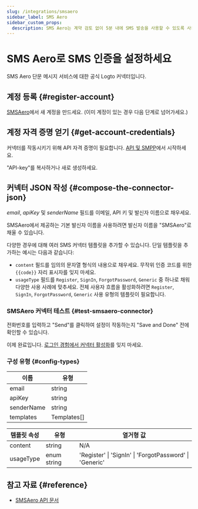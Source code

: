 ```yaml
---
slug: /integrations/smsaero
sidebar_label: SMS Aero
sidebar_custom_props:
  description: SMS Aero는 계약 검토 없이 5분 내에 SMS 발송을 사용할 수 있도록 사용자에게 제공합니다. 개발자에게는 접근 가능한 클래스와 24x7 채팅 지원이 포함된 편리한 API가 제공됩니다.
---
```



# SMS Aero로 SMS 인증을 설정하세요

SMS Aero 단문 메시지 서비스에 대한 공식 Logto 커넥터입니다.

<GuideTip />

## 계정 등록 \{#register-account}

[SMSAero](https://smsaero.ru/)에서 새 계정을 만드세요. (이미 계정이 있는 경우 다음 단계로 넘어가세요.)

## 계정 자격 증명 얻기 \{#get-account-credentials}

커넥터를 작동시키기 위해 API 자격 증명이 필요합니다. [API 및 SMPP](https://smsaero.ru/cabinet/settings/apikey/)에서 시작하세요.

"API-key"를 복사하거나 새로 생성하세요.

## 커넥터 JSON 작성 \{#compose-the-connector-json}

_email_, _apiKey_ 및 _senderName_ 필드를 이메일, API 키 및 발신자 이름으로 채우세요.

SMSAero에서 제공하는 기본 발신자 이름을 사용하려면 발신자 이름을 "SMSAero"로 채울 수 있습니다.

다양한 경우에 대해 여러 SMS 커넥터 템플릿을 추가할 수 있습니다. 단일 템플릿을 추가하는 예시는 다음과 같습니다:

- `content` 필드를 임의의 문자열 형식의 내용으로 채우세요. 무작위 인증 코드를 위한 `{{code}}` 자리 표시자를 잊지 마세요.
- `usageType` 필드를 `Register`, `SignIn`, `ForgotPassword`, `Generic` 중 하나로 채워 다양한 사용 사례에 맞추세요. 전체 사용자 흐름을 활성화하려면 `Register`, `SignIn`, `ForgotPassword`, `Generic` 사용 유형의 템플릿이 필요합니다.

### SMSAero 커넥터 테스트 \{#test-smsaero-connector}

전화번호를 입력하고 "Send"를 클릭하여 설정이 작동하는지 "Save and Done" 전에 확인할 수 있습니다.

이제 완료입니다. [로그인 경험에서 커넥터 활성화](/connectors/sms-connectors/#enable-phone-number-sign-up-or-sign-in)를 잊지 마세요.

### 구성 유형 \{#config-types}

| 이름        | 유형        |
| ----------- | ----------- |
| email       | string      |
| apiKey      | string      |
| senderName  | string      |
| templates   | Templates[] |

| 템플릿 속성     | 유형        | 열거형 값                                               |
| --------------- | ----------- | ------------------------------------------------------- |
| content         | string      | N/A                                                     |
| usageType       | enum string | 'Register' \| 'SignIn' \| 'ForgotPassword' \| 'Generic' |

## 참고 자료 \{#reference}

- [SMSAero API 문서](https://smsaero.ru/integration/documentation/api/)